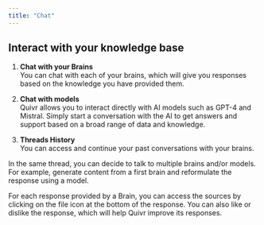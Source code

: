 ```yaml
---
title: "Chat"
---
```


## Interact with your knowledge base

1. **Chat with your Brains**  
   You can chat with each of your brains, which will give you responses based on
   the knowledge you have provided them.

2. **Chat with models**  
   Quivr allows you to interact directly with AI models such as GPT-4 and Mistral.
   Simply start a conversation with the AI to get answers and support based on a
   broad range of data and knowledge.

3. **Threads History**  
   You can access and continue your past conversations with your brains.

<Tip>
  In the same thread, you can decide to talk to multiple brains and/or models.
  For example, generate content from a first brain and reformulate the response
  using a model.
</Tip>

For each response provided by a Brain, you can access the sources by clicking on the file icon at the bottom of the response. You can also like or dislike the response, which will help Quivr improve its responses.

<Snippet file="commercial.mdx" />
